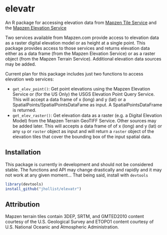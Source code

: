 # elevatr
An R package for accessing elevation data from [Mapzen Tile Service](https://mapzen.com/documentation/terrain-tiles/) and the [Mapzen Elevation Service](https://mapzen.com/documentation/elevation/elevation-service/)

Two services available from Mapzen.com provide access to elevation data as a raster digital elevation model or as height at a single point.  This package provides access to those services and returns elevation data either as a data frame (from the Mapzen Elevation Service) or as a raster object (from the Mapzen Terrain Service).  Additional elevation data sources may be added.

Current plan for this package includes just two functions to access elevation web services:

- `get_elev_point()`:  Get point elevations using the Mapzen Elevation Service or (for the US Only) the USGS Elevation Point Query Service.  This will accept a data frame of x (long) and y (lat) or a SpatialPoints/SpatialPointsDataFame as input.  A SpatialPointsDataFrame is returned.
- `get_elev_raster()`: Get elevation data as a raster (e.g. a Digital Elevation Model) from the Mapzen Terrain GeoTIFF Service.  Other sources may be added later.  This will accepts a data frame of of x (long) and y (lat) or any `sp` or `raster` object as input and will return a `raster` object of the elevation tiles that cover the bounding box of the input spatial data. 

## Installation

This package is currently in development and should not be considered stable.  The functions and API may change drastically and rapidly and it may not work at any given moment...  That being said, install with `devtools`

```r
library(devtools)
install_github("jhollist/elevatr")
```

## Attribution
Mapzen terrain tiles contain 3DEP, SRTM, and GMTED2010 content courtesy of the U.S. Geological Survey and ETOPO1 content courtesy of U.S. National Oceanic and Atmospheric Administration.